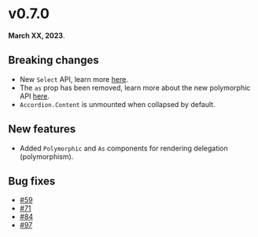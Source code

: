 # v0.7.0

**March XX, 2023**.

## Breaking changes

- New `Select` API, learn more [here](/docs/core/components/select).
- The `as` prop has been removed, learn more about the new polymorphic API [here](/docs/core/overview/polymorphism).
- `Accordion.Content` is unmounted when collapsed by default.

## New features

- Added `Polymorphic` and `As` components for rendering delegation (polymorphism).

## Bug fixes

- [#59](https://github.com/kobaltedev/kobalte/issues/59)
- [#71](https://github.com/kobaltedev/kobalte/issues/71)
- [#84](https://github.com/kobaltedev/kobalte/issues/84)
- [#97](https://github.com/kobaltedev/kobalte/issues/97)
